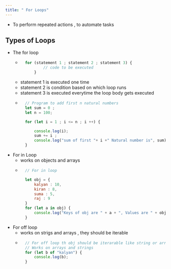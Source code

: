 ```yaml
---
title: " For Loops"
---
```


- To perform repeated actions , to automate tasks

## Types of Loops
- The for loop
    - ```js
        for (statement 1 ; statement 2 ; statement 3) {
                // code to be executed
            }
        ```
    - statement 1 is executed one time
    - statement 2 is condition based on which loop runs
    - statement 3 is executed everytime the loop body gets executed
    - ```js
        // Program to add first n natural numbers
        let sum = 0 ;
        let n = 100;

        for (let i = 1 ; i <= n ; i ++) {

            console.log(i);
            sum += i ;
            console.log("sum of first "+ i +" Natural number is", sum);
        }
        ```
- For in Loop
    - works on objects and arrays
    - ```js
        // For in loop

        let obj = {
            kalyan : 10,
            kiran : 8,
            suma : 5,
            raj : 9
        }
        for (let a in obj) {
            console.log("Keys of obj are " + a + ", Values are " + obj[a]);
        }
        ```
- For off loop
    - works on strigs and arrays , they should be iterable
    - ```js
        // For off loop th obj should be iterarable like string or array
        // Works on arrays and strings
        for (let b of "kalyan") {
            console.log(b);
        }
        ```

